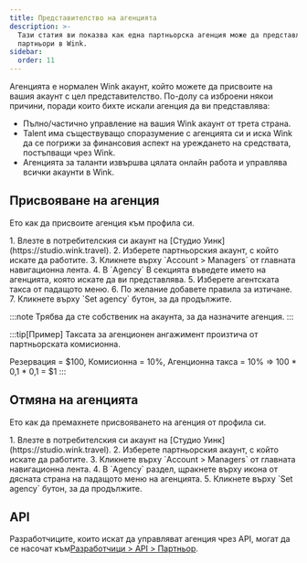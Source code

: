 ```yaml
---
title: Представителство на агенцията
description: >-
  Тази статия ви показва как една партньорска агенция може да представлява
  партньори в Wink.
sidebar:
  order: 11
---
```


Агенцията е нормален Wink акаунт, който можете да присвоите на вашия акаунт с цел представителство. По-долу са изброени някои причини, поради които бихте искали агенция да ви представлява:

* Пълно/частично управление на вашия Wink акаунт от трета страна.
* Talent има съществуващо споразумение с агенцията си и иска Wink да се погрижи за финансовия аспект на уреждането на средствата, постъпващи чрез Wink.
* Агенцията за таланти извършва цялата онлайн работа и управлява всички акаунти в Wink.

## Присвояване на агенция

Ето как да присвоите агенция към профила си.

<Steps>
  1. Влезте в потребителския си акаунт на [Студио Уинк](https://studio.wink.travel).
  2. Изберете партньорския акаунт, с който искате да работите.
  3. Кликнете върху `Account > Managers` от главната навигационна лента.
  4. В `Agency` В секцията въведете името на агенцията, която искате да ви представлява.
  5. Изберете агентската такса от падащото меню.
  6. По желание добавете правила за изтичане.
  7. Кликнете върху `Set agency` бутон, за да продължите.
</Steps>


:::note
Трябва да сте собственик на акаунта, за да назначите агенция.
:::

:::tip\[Пример]
Таксата за агенционен ангажимент произтича от партньорската комисионна.

Резервация = $100, Комисионна = 10%, Агенционна такса = 10% => 100 \* 0,1 \* 0,1 = $1
:::

## Отмяна на агенцията

Ето как да премахнете присвояването на агенция от профила си.

<Steps>
  1. Влезте в потребителския си акаунт на [Студио Уинк](https://studio.wink.travel).
  2. Изберете партньорския акаунт, с който искате да работите.
  3. Кликнете върху `Account > Managers` от главната навигационна лента.
  4. В `Agency` раздел, щракнете върху <Badge text="x" variant="danger" size="small" /> икона от дясната страна на падащото меню на агенцията.
  5. Кликнете върху `Set agency` бутон, за да продължите.
</Steps>


## API

Разработчиците, които искат да управляват агенция чрез API, могат да се насочат към[Разработчици > API > Партньор](/developers/apis/#affiliate-api).

